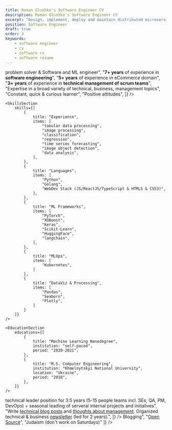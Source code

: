 ```yaml
---
title: Roman Glushko's Software Engineer CV
description: Roman Glushko's Software Engineer CV
excerpt: "Design, implement, deploy and maintain distributed microservice systems"
position: Software Engineer
draft: true
order: 3
keywords:
    - software engineer
    - cv
    - software cv
    - software resume
---
```


<div className="cv-content-column additional-column">
    <ProfileSection
        items={[
            "Aspiring <strong>problem solver</strong> & Software and ML engineer",
            "<strong>7+ years</strong> of experience in <strong>software engineering</strong>",
            "<strong>5+ years</strong> of experience in eCommerce domain",
            "<strong>3+ years</strong> of experience in <strong>technical management of scrum teams</strong>",
            "Expertise in a broad variety of technical, business, management topics",
            "Constant, quick & curious learner",
            "Positive attitudes",
        ]}
    /> 

    <SkillsSection
        skills={[
            {
                title: "Experience",
                items: [
                    "tabular data processing",
                    "image processing",
                    "classification", 
                    "regression", 
                    "time series forecasting", 
                    "image object detection", 
                    "data analysis",
                ],
            },
            {
                title: "Languages",
                items: [
                    "Python", 
                    "Golang", 
                    "WebDev Stack (JS/ReactJS/TypeScript & HTML5 & CSS3)",
                ],
            },
            {
                title: "ML Frameworks",
                items: [
                    "PyTorch", 
                    "XGBoost", 
                    "Keras", 
                    "Scikit-Learn",
                    "HuggingFace",
                    "langchain",
                ],
            },
            {
                title: "MLOps",
                items: [
                    "Kubernetes",
                ]
            },
            {
                title: "DataViz & Processing",
                items: [
                    "Pandas",
                    "Seaborn", 
                    "Plotly", 
                ]
            }
        ]}
    />

    <EducationSection 
        educations={[
            {
                title: "Machine Learning Nanodegree",
                institution: "self-paced",
                period: "2020-2021",
            },
            {
                title: "M.S. Computer Engineering",
                institution: "Khmelnytskyi National University",
                location: "Ukraine",
                period: "2018",
            },
        ]}
    />
</div>

<div class="cv-content-column main-column">
    <ManagementSection
        items={[
            "Hold a full-time <strong>technical leader position</strong> for 3.5 years (5-15 people teams incl. SEs, QA, PM, DevOps) + seasonal leading of serveral internal projects and initialives",
            "Write <a target='_blank' rel='noopener' href='https://www.romaglushko.com/blog/'>technical blog posts</a> and <a target='_blank' rel='noopener' href='https://www.romaglushko.com/thoughts/'>thoughts about management</a>. Organized technical & business <a target='_blank' rel='noopener' href='https://www.atwix.com/magento/atwix-magenews-jun-2020/'>newsletter</a> (led for 2 years).",
        ]}
    />
    <HobbySection hobbies={[
        "Scooter Driving",
        "Self-Improvement",
        "Reading",
        "<a rel='me' target='_blank' rel='noopener' href='https://www.romaglushko.com/blog/'>Blogging</a>",
        "<a target='_blank' href='https://github.com/roma-glushko'>Open Source</a>",
        "Judaism (don't work on Saturdays)"
    ]} />
</div>